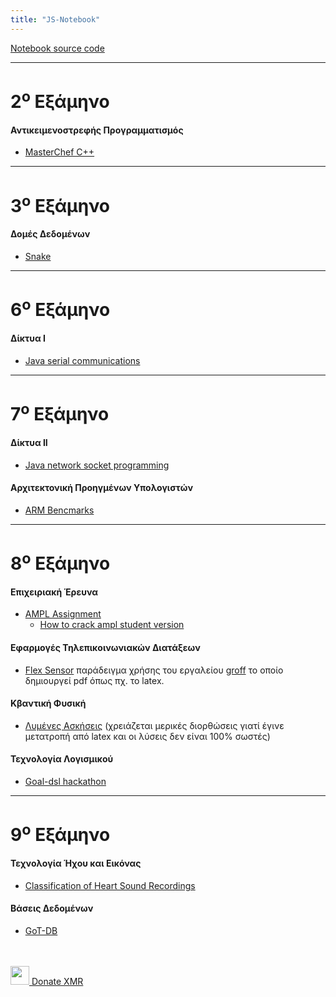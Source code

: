 ```yaml
---
title: "JS-Notebook"
---
```


[Notebook source code](https://github.com/johnstef99/js-notebook)

---------

2^ο^ Εξάμηνο
=============

#### Αντικειμενοστρεφής Προγραμματισμός
* [MasterChef C++](https://github.com/johnstef99/oop-auth)

---------

3^ο^ Εξάμηνο
=============

#### Δομές Δεδομένων
* [Snake](https://github.com/johnstef99/data_structures_auth)

---------

6^ο^ Εξάμηνο
=============

#### Δίκτυα Ι
* [Java serial communications ](https://github.com/johnstef99/ithakiJavaSerialCommunication)

---------

7^ο^ Εξάμηνο
=============

#### Δίκτυα ΙΙ
* [Java network socket programming](https://github.com/johnstef99/networks_2)

#### Αρχιτεκτονική Προηγμένων Υπολογιστών
* [ARM Bencmarks](https://github.com/johnstef99/computer_architecture)

---------

8^ο^ Εξάμηνο
=============

#### Επιχειριακή Έρευνα
* [AMPL Assignment](assignments/operational_research/index.html)
  * [How to crack ampl student version](crack_ampl.html)

#### Εφαρμογές Τηλεπικοινωνιακών Διατάξεων
* [Flex Sensor](https://github.com/johnstef99/groff-examples/tree/master/flex_sensor_pdf)
  παράδειγμα χρήσης του εργαλείου [groff](https://www.gnu.org/software/groff/)
  το οποίο δημιουργεί pdf όπως πχ. το latex.

#### Κβαντική Φυσική
* [Λυμένες Ασκήσεις](assignments/quantum_physics/index.html)
(χρειάζεται μερικές διορθώσεις γιατί έγινε μετατροπή από latex και οι λύσεις δεν
είναι 100% σωστές)

#### Τεχνολογία Λογισμικού
* [Goal-dsl hackathon](https://github.com/johnstef99/goal-dsl-hackathon)

---------

9^ο^ Εξάμηνο
=============

#### Τεχνολογία Ήχου και Εικόνας
* [Classification of Heart Sound Recordings](https://github.com/johnstef99/tech_of_sound_and_image)

#### Βάσεις Δεδομένων
* [GoT-DB](https://github.com/johnstef99/GoT-db-auth)

<br/>
<br/>
<a
href="https://donate.cipherdogs.net/?address=43NR6AcQPGo7weCGouMm73UkJ3DmjMXXm4tBG8H4e4gLg1jQFCcb2DkURJyGiJyUyuSDFcqa8Emsxhjs8cS8JhA8Ah7tSm6"><img
height="30" width="30" src="https://donate.cipherdogs.net//img/monero.png">  Donate XMR</a>
